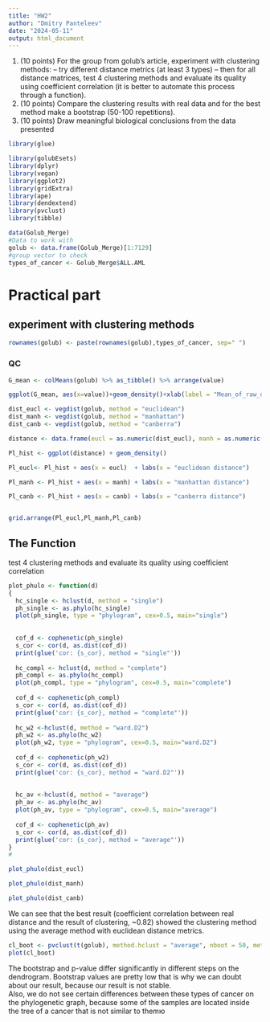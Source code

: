 ---
title: "HW2"
author: "Dmitry Panteleev"
date: "2024-05-11"
output: html_document
---

1.  (10 points) For the group from golub's article, experiment with clustering methods:
 -- try different distance metrics (at least 3 types)
 -- then for all distance matrices, test 4 clustering methods and evaluate its quality using coefficient correlation (it is better to automate this process through a function).
2. (10 points) Compare the clustering results with real data and for the best method make a bootstrap (50-100 repetitions).
3. (10 points) Draw meaningful biological conclusions from the data presented


```{r}
library(glue)
```


```{r message=FALSE, warning=FALSE}
library(golubEsets)
library(dplyr)
library(vegan)
library(ggplot2)
library(gridExtra)
library(ape)
library(dendextend)
library(pvclust)
library(tibble)
```

```{r }
data(Golub_Merge)
#Data to work with
golub <- data.frame(Golub_Merge)[1:7129]
#group vector to check
types_of_cancer <- Golub_Merge$ALL.AML

```

# Practical part

## experiment with clustering methods

```{r}
rownames(golub) <- paste(rownames(golub),types_of_cancer, sep=" ")
```


 
### QC

```{r}
G_mean <- colMeans(golub) %>% as_tibble() %>% arrange(value)

ggplot(G_mean, aes(x=value))+geom_density()+xlab(label = "Mean_of_raw_data")+ xlim(-5000, 5000)
```
```{r}
dist_eucl <- vegdist(golub, method = "euclidean")
dist_manh <- vegdist(golub, method = "manhattan")
dist_canb <- vegdist(golub, method = "canberra")
```


```{r}
distance <- data.frame(eucl = as.numeric(dist_eucl), manh = as.numeric(dist_manh), canb = as.numeric(dist_canb))
```

```{r}
Pl_hist <- ggplot(distance) + geom_density()

Pl_eucl<- Pl_hist + aes(x = eucl)  + labs(x = "euclidean distance")

Pl_manh <- Pl_hist + aes(x = manh) + labs(x = "manhattan distance")

Pl_canb <- Pl_hist + aes(x = canb) + labs(x = "canberra distance")


grid.arrange(Pl_eucl,Pl_manh,Pl_canb)
```



## The Function 

test 4 clustering methods and evaluate its quality using coefficient correlation

```{r}

plot_phulo <- function(d)
{
  hc_single <- hclust(d, method = "single")
  ph_single <- as.phylo(hc_single)
  plot(ph_single, type = "phylogram", cex=0.5, main="single")
  
  
  cof_d <- cophenetic(ph_single)
  s_cor <- cor(d, as.dist(cof_d))
  print(glue('cor: {s_cor}, method = "single"'))
  
  hc_compl <- hclust(d, method = "complete")
  ph_compl <- as.phylo(hc_compl)
  plot(ph_compl, type = "phylogram", cex=0.5, main="complete")
  
  cof_d <- cophenetic(ph_compl)
  s_cor <- cor(d, as.dist(cof_d))
  print(glue('cor: {s_cor}, method = "complete"'))
  
  hc_w2 <-hclust(d, method = "ward.D2")
  ph_w2 <- as.phylo(hc_w2)
  plot(ph_w2, type = "phylogram", cex=0.5, main="ward.D2")
  
  cof_d <- cophenetic(ph_w2)
  s_cor <- cor(d, as.dist(cof_d))
  print(glue('cor: {s_cor}, method = "ward.D2"'))
  
  
  hc_av <-hclust(d, method = "average")
  ph_av <- as.phylo(hc_av)
  plot(ph_av, type = "phylogram", cex=0.5, main="average")
  
  cof_d <- cophenetic(ph_av)
  s_cor <- cor(d, as.dist(cof_d))
  print(glue('cor: {s_cor}, method = "average"'))
}
#
```
```{r}
plot_phulo(dist_eucl)
```
```{r}
plot_phulo(dist_manh)

```
```{r}
plot_phulo(dist_canb)
```



We can see that the best result (coefficient correlation between real distance and the result of clustering, ~0.82) showed the clustering method using the average method with euclidean distance metrics. 



```{r}
cl_boot <- pvclust(t(golub), method.hclust = "average", nboot = 50, method.dist = "euclidean", parallel = TRUE, iseed = 42)
plot(cl_boot)
```


The bootstrap and p-value differ significantly in different steps on the dendrogram. Bootstrap values are pretty low that is why we can doubt about our result, because our result is not stable.   
Also, we do not see certain differences between these types of cancer on the phylogenetic graph, because some of the samples are located inside the tree of a cancer that is not similar to themю